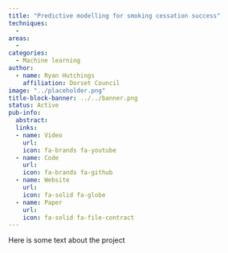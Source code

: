 ```yaml
---
title: "Predictive modelling for smoking cessation success"
techniques:
  -
areas:
  -
categories:
  - Machine learning
author:
  - name: Ryan Hutchings
    affiliation: Dorset Council
image: "../placeholder.png"
title-block-banner: ../../banner.png
status: Active
pub-info:
  abstract:
  links:
  - name: Video
    url:
    icon: fa-brands fa-youtube
  - name: Code
    url:
    icon: fa-brands fa-github
  - name: Website
    url:
    icon: fa-solid fa-globe
  - name: Paper
    url:
    icon: fa-solid fa-file-contract
---
```


Here is some text about the project
